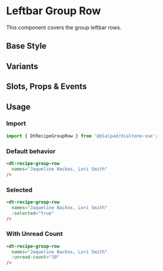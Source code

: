 

<Meta of={GroupRowStories}/>

# Leftbar Group Row

<Subtitle>
  This component covers the group leftbar rows.
</Subtitle>

## Base Style

<Canvas>
  <Story of={RowStories.Default} />
</Canvas>

## Variants

<Canvas>
  <Story of={RowStories.Variants} />
</Canvas>

## Slots, Props & Events

<Controls />

## Usage

### Import

```jsx
import { DtRecipeGroupRow } from '@dialpad/dialtone-vue';
```

### Default behavior

```html
<dt-recipe-group-row
  names="Jaqueline Nackos, Lori Smith"
/>
```

### Selected

```html
<dt-recipe-group-row
  names="Jaqueline Nackos, Lori Smith"
  :selected="true"
/>
```

### With Unread Count

```html
<dt-recipe-group-row
  names="Jaqueline Nackos, Lori Smith"
  :unread-count="10"
/>
```
